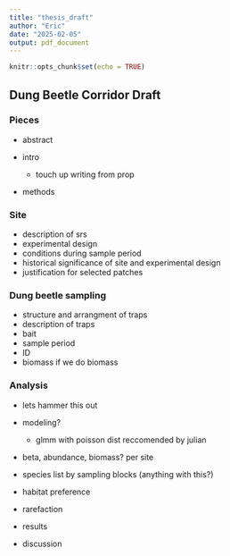 ```yaml
---
title: "thesis_draft"
author: "Eric"
date: "2025-02-05"
output: pdf_document
---
```


```r
knitr::opts_chunk$set(echo = TRUE)
```

## Dung Beetle Corridor Draft 
### Pieces 
- abstract

- intro 
  - touch up writing from prop

- methods

### Site 

  - description of srs
  - experimental design 
  - conditions during sample period
  - historical significance of site and experimental design 
  - justification for selected patches 
  
### Dung beetle sampling 

  - structure and arrangment of traps 
  - description of traps
  - bait 
  - sample period
  - ID 
  - biomass if we do biomass
  
### Analysis 

  - lets hammer this out 
  - modeling? 
    - glmm with poisson dist reccomended by julian
  - beta, abundance, biomass? per site
  - species list by sampling blocks (anything with this?)
  - habitat preference 
  - rarefaction

- results
- discussion
  


